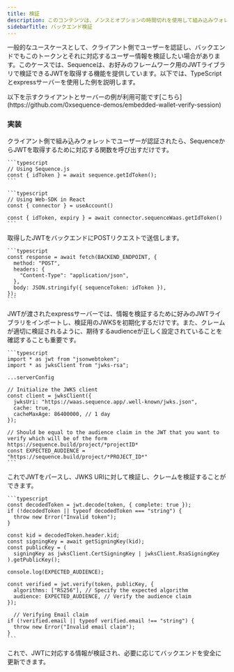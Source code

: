 ```yaml
---
title: 検証
description: このコンテンツは、ノンスとオプションの時間切れを使用して組み込みウォレットアドレスの所有権を検証する詳細なガイドを提供します。
sidebarTitle: バックエンド検証
---
```


一般的なユースケースとして、クライアント側でユーザーを認証し、バックエンドでもこのトークンとそれに対応するユーザー情報を検証したい場合があります。このケースでは、Sequenceは、お好みのフレームワーク用のJWTライブラリで検証できるJWTを取得する機能を提供しています。以下では、TypeScriptとexpressサーバーを使用した例を説明します。

<Note>
  以下を示すクライアントとサーバーの例が利用可能です[こちら](https://github.com/0xsequence-demos/embedded-wallet-verify-session)
</Note>

### 実装

<Steps>
  <Step title="Request IdToken via Client">
    クライアント側で組み込みウォレットでユーザーが認証されたら、SequenceからJWTを取得するために対応する関数を呼び出すだけです。

    ```typescript
    // Using Sequence.js
    const { idToken } = await sequence.getIdToken();
    ```

    ```typescript
    // Using Web-SDK in React
    const { connector } = useAccount()

    const { idToken, expiry } = await connector.sequenceWaas.getIdToken()
    ```
  </Step>

  <Step title="Pass JWT to Backend">
    取得したJWTをバックエンドにPOSTリクエストで送信します。

    ```typescript
    const response = await fetch(BACKEND_ENDPOINT, {
      method: "POST",
      headers: {
        "Content-Type": "application/json",
      },
      body: JSON.stringify({ sequenceToken: idToken }),
    });
    ```
  </Step>

  <Step title="Import JWT libraries and initialize JWKS">
    JWTが渡されたexpressサーバーでは、情報を検証するために好みのJWTライブラリをインポートし、検証用のJWKSを初期化するだけです。また、クレームが適切に検証されるように、期待するaudienceが正しく設定されていることを確認することも重要です。

    ```typescript
    import * as jwt from "jsonwebtoken";
    import * as jwksClient from "jwks-rsa";

    ...serverConfig

    // Initialize the JWKS client
    const client = jwksClient({
      jwksUri: "https://waas.sequence.app/.well-known/jwks.json",
      cache: true,
      cacheMaxAge: 86400000, // 1 day
    });

    // Should be equal to the audience claim in the JWT that you want to verify which will be of the form https://sequence.build/project/*projectID*
    const EXPECTED_AUDIENCE = "https://sequence.build/project/*PROJECT_ID*"
    ```
  </Step>

  <Step title="Decoding JWT and Verifying Claims">
    これでJWTをパースし、JWKS URIに対して検証し、クレームを検証することができます。

    ```typescript
    const decodedToken = jwt.decode(token, { complete: true });
    if (!decodedToken || typeof decodedToken === "string") {
      throw new Error("Invalid token");
    }

    const kid = decodedToken.header.kid;
    const signingKey = await getSigningKey(kid);
    const publicKey = (
      signingKey as jwksClient.CertSigningKey | jwksClient.RsaSigningKey
    ).getPublicKey();

    console.log(EXPECTED_AUDIENCE);

    const verified = jwt.verify(token, publicKey, {
      algorithms: ["RS256"], // Specify the expected algorithm
      audience: EXPECTED_AUDIENCE, // Verify the audience claim
    });

      // Verifying Email claim
    if (!verified.email || typeof verified.email !== "string") {
      throw new Error("Invalid email claim");
    }
    ```
  </Step>

  <Step title="Update your backend">
    これで、JWTに対応する情報が検証され、必要に応じてバックエンドを安全に更新できます。
  </Step>
</Steps>
